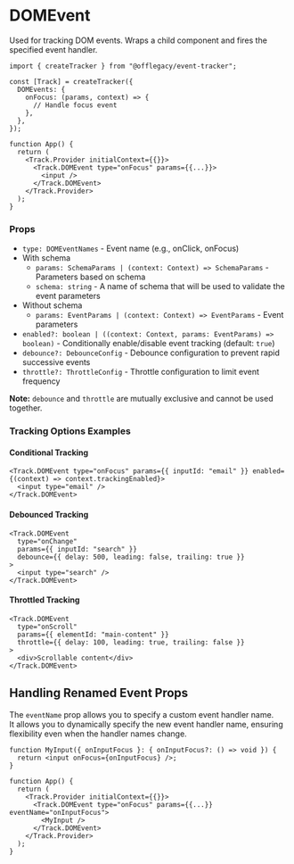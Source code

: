 # DOMEvent

Used for tracking DOM events. Wraps a child component and fires the specified event handler.

```tsx
import { createTracker } from "@offlegacy/event-tracker";

const [Track] = createTracker({
  DOMEvents: {
    onFocus: (params, context) => {
      // Handle focus event
    },
  },
});

function App() {
  return (
    <Track.Provider initialContext={{}}>
      <Track.DOMEvent type="onFocus" params={{...}}>
        <input />
      </Track.DOMEvent>
    </Track.Provider>
  );
}
```

### Props

- `type: DOMEventNames` - Event name (e.g., onClick, onFocus)
- With schema
  - `params: SchemaParams | (context: Context) => SchemaParams` - Parameters based on schema
  - `schema: string` - A name of schema that will be used to validate the event parameters
- Without schema
  - `params: EventParams | (context: Context) => EventParams` - Event parameters
- `enabled?: boolean | ((context: Context, params: EventParams) => boolean)` - Conditionally enable/disable event tracking (default: `true`)
- `debounce?: DebounceConfig` - Debounce configuration to prevent rapid successive events
- `throttle?: ThrottleConfig` - Throttle configuration to limit event frequency

**Note:** `debounce` and `throttle` are mutually exclusive and cannot be used together.

### Tracking Options Examples

#### Conditional Tracking

```tsx
<Track.DOMEvent type="onFocus" params={{ inputId: "email" }} enabled={(context) => context.trackingEnabled}>
  <input type="email" />
</Track.DOMEvent>
```

#### Debounced Tracking

```tsx
<Track.DOMEvent
  type="onChange"
  params={{ inputId: "search" }}
  debounce={{ delay: 500, leading: false, trailing: true }}
>
  <input type="search" />
</Track.DOMEvent>
```

#### Throttled Tracking

```tsx
<Track.DOMEvent
  type="onScroll"
  params={{ elementId: "main-content" }}
  throttle={{ delay: 100, leading: true, trailing: false }}
>
  <div>Scrollable content</div>
</Track.DOMEvent>
```

## Handling Renamed Event Props

The `eventName` prop allows you to specify a custom event handler name.  
It allows you to dynamically specify the new event handler name, ensuring flexibility even when the handler names change.

```tsx {8, 10}
function MyInput({ onInputFocus }: { onInputFocus?: () => void }) {
  return <input onFocus={onInputFocus} />;
}

function App() {
  return (
    <Track.Provider initialContext={{}}>
      <Track.DOMEvent type="onFocus" params={{...}} eventName="onInputFocus">
        <MyInput />
      </Track.DOMEvent>
    </Track.Provider>
  );
}
```

